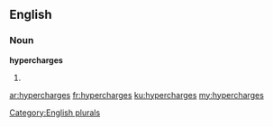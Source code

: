 ==English==

===Noun===
'''hypercharges'''

# {{plural of|hypercharge}}

[[Category:English plurals]]

[[ar:hypercharges]]
[[fr:hypercharges]]
[[ku:hypercharges]]
[[my:hypercharges]]